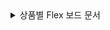 <details>
<summary>상품별 Flex 보드 문서</summary>

* [애플리케이션 모니터링 > Flex 보드](../java/flex-board)
* [서버 모니터링 > Flex 보드](../dashboard/server-flex-board)
* [데이터베이스 모니터링 > Flex 보드](../mysql/db-flex-board)
* [쿠버네티스 모니터링 > Flex 보드](../dashboard/k8s-flex-board)
* [Amazon ECS > Flex 보드](../dashboard/ecs-flexboard)
* [Amazon CloudWatch > Flex 보드](../dashboard/flexboard)
* [Azure Monitor > Flex 보드](../dashboard/azure-flexboard)
* [Naver Cloud Monitoring > Flex 보드](../dashboard/ncloud-flexboard)
* [Oracle Cloud Monitor > Flex 보드](../dashboard/oracle-flexboard)

</details>